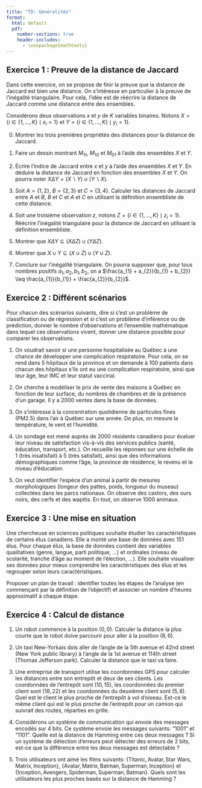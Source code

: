 ```yaml
--- 
title: "TD: Généralités"
format:
  html: default
  pdf: 
    number-sections: true
    header-includes:
      - \usepackage{mathtools} 
---
```



## Exercice 1 : Preuve de la distance de Jaccard

Dans cette exercice, on se propose de finir la preuve que la distance de Jaccard est bien une distance. On s'intéresse en particulier à la preuve de l'inégalité triangulaire. Pour cela, l'idée est de réécrire la distance de Jaccard comme une distance entre des ensembles.

Considérons deux observations $x$ et $y$ de $K$ variables binaires. Notons $X = \{ i \in \{ 1, \dots, K \} \mid x_i = 1 \}$ et $Y = \{ i \in \{ 1, \dots, K \} \mid y_i = 1 \}$. 

0. Montrer les trois premières propriétés des distances pour la distance de Jaccard.

1. Faire un dessin montrant $M_{11}$, $M_{10}$ et $M_{01}$ à l'aide des ensembles $X$ et $Y$.

2. Écrire l'indice de Jaccard entre $x$ et $y$ à l'aide des ensembles $X$ et $Y$. En déduire la distance de Jaccard en fonction des ensembles $X$ et $Y$. On pourra noter $X \Delta Y = (X \backslash Y) \cup (Y \backslash X)$.

3. Soit $A = \{ 1, 2 \}$, $B = \{ 2, 3 \}$ et $C = \{ 3, 4 \}$. Calculer les distances de Jaccard entre $A$ et $B$, $B$ et $C$ et $A$ et $C$ en utilisant la définition ensembliste de cette distance.

4. Soit une troisième observation $z$, notons $Z = \{ i \in \{ 1, \dots, K \} \mid z_i = 1 \}$. Réécrire l'inégalité triangulaire pour la distance de Jaccard en utilisant la définition ensembliste.

5. Montrer que $X \Delta Y \subseteq (X \Delta Z) \cup (Y \Delta Z)$.

6. Montrer que $X \cup Y \subseteq (X \cup Z) \cup (Y \cup Z)$.

7. Conclure sur l'inégalité triangulaire. On pourra supposer que, pour tous nombres positifs $a_{1}, a_{2}, b_{1}, b_{2}$, on a $\frac{a_{1} + a_{2}}{b_{1} + b_{2}} \leq \frac{a_{1}}{b_{1}} + \frac{a_{2}}{b_{2}}$.


## Exercice 2 : Différent scénarios

Pour chacun des scénarios suivants, dire si c'est un problème de classification ou de régression et si c'est un problème d'inférence ou de prédiction, donner le nombre d'observations et l'ensemble mathématique dans lequel ces observations vivent, donner une distance possible pour comparer les observations.

1. On voudrait savoir si une personne hospitalisée au Québec à une chance de développer une complication respiratoire. Pour cela, on se rend dans 5 hôpitaux de la province et on demande à 100 patients dans chacun des hôpitaux s'ils ont eu une complication respiratoire, ainsi que leur âge, leur IMC et leur statut vaccinal. 

2. On cherche à modéliser le prix de vente des maisons à Québec en fonction de leur surface, du nombres de chambres et de la présence d'un garage. Il y a $2000$ ventes dans la base de données.

3. On s'intéresse à la concentration quotidienne de particules fines (PM2.5) dans l'air à Québec sur une année. De plus, on mesure la température, le vent et l'humidité.

4. Un sondage est mené auprès de $2000$ résidents canadiens pour évaluer leur niveau de satisfaction vis-à-vis des services publics (santé, éducation, transport, etc.). On recueille les réponses sur une échelle de 1 (très insatisfait) à 5 (très satisfait), ainsi que des informations démographiques comme l’âge, la province de résidence, le revenu et le niveau d’éducation.

5. On veut identifier l'espèce d'un animal à partir de mesures morphologiques (longeur des pattes, poids, longueur du museau) collectées dans les parcs nationaux. On observe des castors, des ours noirs, des cerfs et des wapitis. En tout, on observe $1000$ animaux.

## Exercice 3 : Une mise en situation 

Une chercheuse en sciences politiques souhaite étudier les caractéristiques de certains élus canadiens. Elle a monté une base de données avec $151$ élus. Pour chaque élus, la base de données contient des variables qualitatives (genre, langue, parti politique, ...) et ordinales (niveau de scolarité, tranche d'âge au moment de l'élection, ...). Elle souhaite visualiser ses données pour mieux comprendre les caractéristiques des élus et les regrouper selon leurs caractéristiques.

Proposer un plan de travail : identifier toutes les étapes de l'analyse (en commençant par la définition de l'objectif) et associer un nombre d'heures approximatif à chaque étape.

## Exercice 4 : Calcul de distance

1. Un robot commence à la position $(0, 0)$. Calculer la distance la plus courte que le robot doive parcourir pour aller à la position $(8, 6)$.

2. Un taxi New-Yorkais dois aller de l'angle de la 5th avenue et 42nd street (New York public library) à l'angle de la 1st avenue et 114th street (Thomas Jefferson park). Calculer la distance que le taxi va faire. 

3. Une entreprise de transport utilise les coordonnées GPS pour calculer les distances entre son entrepôt et deux de ses clients. Les coordonnées de l'entrepôt sont $(10, 15)$, les coordonnées du premier client sont $(18, 22)$ et les coordonnées du deuxième client sont $(5, 8)$. Quel est le client le plus proche de l'entrepôt à vol d'oiseau. Est-ce le même client qui est le plus proche de l'entrepôt pour un camion qui suivrait des routes, réparties en grille.

4. Considérons un système de communication qui envoie des messages encodés sur 4 bits. Ce système envoie les messages suivants: "1001" et "1101". Quelle est la distance de Hamming entre ces deux messages ? Si un système de détection d'erreurs peut détecter des erreurs de 2 bits, est-ce que la différence entre les deux messages est détectable ?

5. Trois utilisateurs ont aimé les films suivants: $\{ \text{Titanic}, \text{Avatar}, \text{Star Wars}, \text{Matrix}, \text{Inception} \}$, $\{ \text{Avatar}, \text{Matrix}, \text{Batman}, \text{Superman}, \text{Inception} \}$ et $\{ \text{Inception}, \text{Avengers}, \text{Spiderman}, \text{Superman}, \text{Batman} \}$. Quels sont les utilisateurs les plus proches basés sur la distance de Hamming ?
